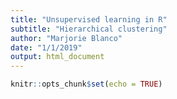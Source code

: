 ```yaml
---
title: "Unsupervised learning in R"
subtitle: "Hierarchical clustering"
author: "Marjorie Blanco"
date: "1/1/2019"
output: html_document
---
```


```r
knitr::opts_chunk$set(echo = TRUE)
```

